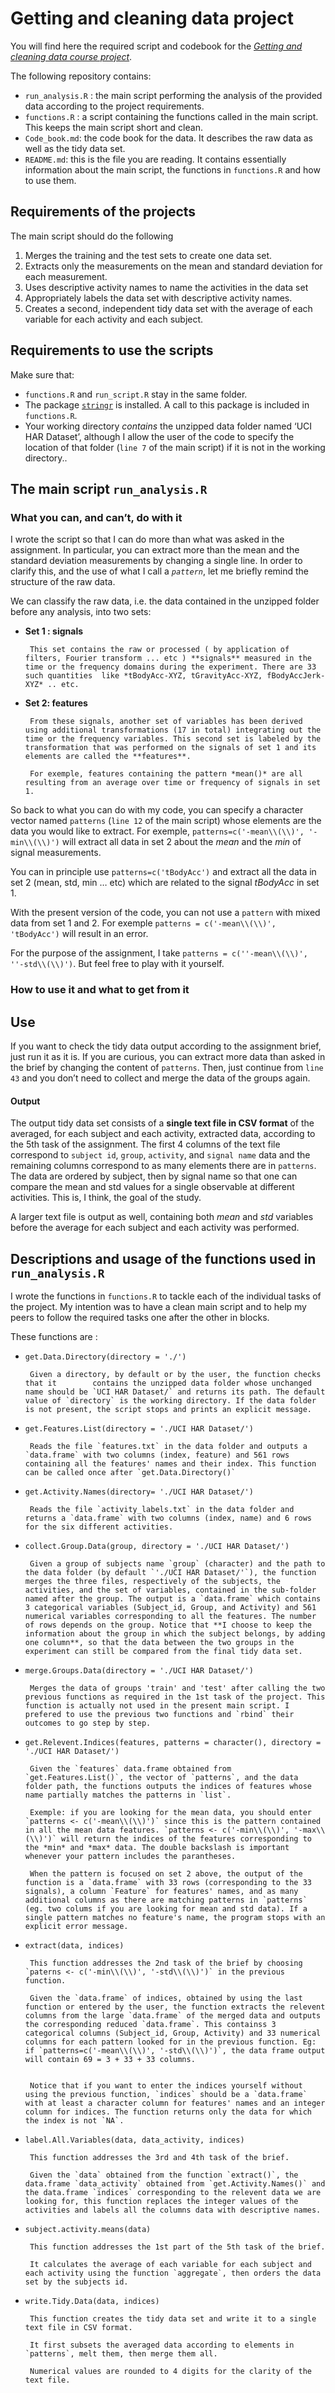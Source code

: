 Getting and cleaning data project
=================================

You will find here the required script and codebook for the [*Getting and cleaning data course project*](https://class.coursera.org/getdata-002/human_grading/view/courses/972080/assessments/3/submissions).

The following repository contains:

* `run_analysis.R` : the main script performing the analysis of the provided data according to the project requirements.
* `functions.R` : a script containing the functions called in the main script. This keeps the main script short and clean.
* `Code_book.md`: the code book for the data. It describes the raw data as well as the tidy data set.
* `README.md`: this is the file you are reading. It contains essentially information about the main script, the functions in `functions.R` and how to use them.

## Requirements of the projects

The main script should do the following

1. Merges the training and the test sets to create one data set.
2. Extracts only the measurements on the mean and standard deviation for each measurement. 
3. Uses descriptive activity names to name the activities in the data set
4. Appropriately labels the data set with descriptive activity names. 
5. Creates a second, independent tidy data set with the average of each variable for each activity and each subject.

## Requirements to use the scripts

Make sure that:

+ `functions.R` and `run_script.R` stay in the same folder.
+ The package [`stringr`](http://cran.r-project.org/package=stringr) is installed. A call to this package is included in `functions.R`.
+ Your working directory *contains* the unzipped data folder named 'UCI HAR Dataset', although I allow the user of the code to specify the location of that folder (`line 7` of the main script) if it is not in the working directory..

## The main script `run_analysis.R`

### What you can, and can't, do with it

I wrote the script so that I can do more than what was asked in the assignment. In particular, you can extract more than the mean and the standard deviation measurements by changing a single line. In order to clarify this, and the use of what I call a *`pattern`*, let me briefly remind the structure of the raw data.

We can classify the raw data, i.e. the data contained in the unzipped folder before any analysis, into two sets:

+ **Set 1 : signals**

       This set contains the raw or processed ( by application of filters, Fourier transform ... etc ) **signals** measured in the time or the frequency domains during the experiment. There are 33 such quantities  like *tBodyAcc-XYZ, tGravityAcc-XYZ, fBodyAccJerk-XYZ* .. etc.
       
+ **Set 2: features**

       From these signals, another set of variables has been derived using additional transformations (17 in total) integrating out the time or the frequency variables. This second set is labeled by the transformation that was performed on the signals of set 1 and its elements are called the **features**.

       For exemple, features containing the pattern *mean()* are all resulting from an average over time or frequency of signals in set 1. 
       
So back to what you can do with my code, you can specify a character vector named `patterns` (`line 12` of the main script) whose elements are the data you would like to extract. For exemple, `patterns=c('-mean\\(\\)', '-min\\(\\)')` will extract all data in set 2 about the *mean* and the *min* of signal measurements. 

You can in principle use `patterns=c('tBodyAcc')` and extract all the data in set 2 (mean, std, min ... etc) which are related to the signal *tBodyAcc* in set 1.

With the present version of the code, you can not use a `pattern` with mixed data from set 1 and 2. For exemple `patterns = c('-mean\\(\\)', 'tBodyAcc')` will result in an error.

For the purpose of the assignment, I take `patterns = c(''-mean\\(\\)', ''-std\\(\\)')`. But feel free to play with it yourself.

### How to use it and what to get from it

## Use

If you want to check the tidy data output according to the assignment brief, just run it as it is. If you are curious, you can extract more data than asked in the brief by changing the content of `patterns`. Then, just continue from `line 43` and you don't need to collect and merge the data of the groups again.

#### Output
The output tidy data set consists of a **single text file in CSV format** of the averaged, for each subject and each activity, extracted data, according to the 5th task of the assignment. The first 4 columns of the text file correspond to `subject id`, `group`, `activity`, and `signal name` data and the remaining columns correspond to as many elements there are in `patterns`. The data are ordered by subject, then by signal name so that one can compare the mean and std values for a single observable at different activities. This is, I think, the goal of the study.

A larger text file is output as well, containing both *mean* and *std* variables before the average for each subject and each activity was performed. 


## Descriptions and usage of the functions used in `run_analysis.R`

I wrote the functions in `functions.R` to tackle each of the individual tasks of the project. My intention was to have a clean main script and to help my peers to follow the required tasks one after the other in blocks.

These functions are : 

+ `get.Data.Directory(directory = './')`

       Given a directory, by default or by the user, the function checks that it        contains the unzipped data folder whose unchanged name should be `UCI HAR Dataset/` and returns its path. The default value of `directory` is the working directory. If the data folder is not present, the script stops and prints an explicit message.
       
+ `get.Features.List(directory = './UCI HAR Dataset/')`

       Reads the file `features.txt` in the data folder and outputs a `data.frame` with two columns (index, feature) and 561 rows containing all the features' names and their index. This function can be called once after `get.Data.Directory()`
       
+ `get.Activity.Names(directory= './UCI HAR Dataset/')`

       Reads the file `activity_labels.txt` in the data folder and returns a `data.frame` with two columns (index, name) and 6 rows for the six different activities.

+ `collect.Group.Data(group, directory = './UCI HAR Dataset/')`
       
       Given a group of subjects name `group` (character) and the path to the data folder (by default `'./UCI HAR Dataset/'`), the function merges the three files, respectively of the subjects, the activities, and the set of variables, contained in the sub-folder named after the group. The output is a `data.frame` which contains 3 categorical variables (Subject_id, Group, and Activity) and 561 numerical variables corresponding to all the features. The number of rows depends on the group. Notice that **I choose to keep the information about the group in which the subject belongs, by adding one column**, so that the data between the two groups in the experiment can still be compared from the final tidy data set.
       
+ `merge.Groups.Data(directory = './UCI HAR Dataset/')`

       Merges the data of groups 'train' and 'test' after calling the two previous functions as required in the 1st task of the project. This function is actually not used in the present main script. I prefered to use the previous two functions and `rbind` their outcomes to go step by step.
       
 

+ `get.Relevent.Indices(features, patterns = character(), directory = './UCI HAR Dataset/')`

       Given the `features` data.frame obtained from `get.Features.List()`, the vector of `patterns`, and the data folder path, the functions outputs the indices of features whose name partially matches the patterns in `list`. 
       
       Exemple: if you are looking for the mean data, you should enter `patterns <- c('-mean\\(\\)')` since this is the pattern contained in all the mean data features. `patterns <- c('-min\\(\\)', '-max\\(\\)')` will return the indices of the features corresponding to the *min* and *max* data. The double backslash is important whenever your pattern includes the parantheses.
       
       When the pattern is focused on set 2 above, the output of the function is a `data.frame` with 33 rows (corresponding to the 33 signals), a column `Feature` for features' names, and as many additional columns as there are matching patterns in `patterns` (eg. two colums if you are looking for mean and std data). If a single pattern matches no feature's name, the program stops with an explicit error message.
       
+ `extract(data, indices)`

       This function addresses the 2nd task of the brief by choosing `paterns <- c('-min\\(\\)', '-std\\(\\)')` in the previous function.

       Given the `data.frame` of indices, obtained by using the last function or entered by the user, the function extracts the relevent columns from the large `data.frame` of the merged data and outputs the corresponding reduced `data.frame`. This containss 3 categorical columns (Subject_id, Group, Activity) and 33 numerical columns for each pattern looked for in the previous function. Eg: if `patterns=c('-mean\\(\\)', '-std\\(\\)')`, the data frame output will contain 69 = 3 + 33 + 33 columns.
       
       
       Notice that if you want to enter the indices yourself without using the previous function, `indices` should be a `data.frame` with at least a character column for features' names and an integer column for indices. The function returns only the data for which the index is not `NA`.
       
       
+ `label.All.Variables(data, data_activity, indices)`

       This function addresses the 3rd and 4th task of the brief.

       Given the `data` obtained from the function `extract()`, the data.frame `data_activity` obtained from `get.Activity.Names()` and the data.frame `indices` corresponding to the relevent data we are looking for, this function replaces the integer values of the activities and labels all the columns data with descriptive names.  
       
+ `subject.activity.means(data)`

       This function addresses the 1st part of the 5th task of the brief.
       
       It calculates the average of each variable for each subject and each activity using the function `aggregate`, then orders the data set by the subjects id. 
       
+ `write.Tidy.Data(data, indices)`

       This function creates the tidy data set and write it to a single text file in CSV format.

       It first subsets the averaged data according to elements in `patterns`, melt them, then merge them all.
       
       Numerical values are rounded to 4 digits for the clarity of the text file.




